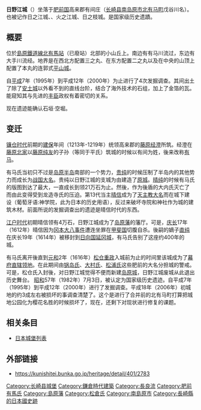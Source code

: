 {{copyedit|time=2009-12-26T06:16:59+00:00}}
{{coord|32|39|36.04|N|130|15|9.97|E|scale:30000_region:JP|display=title}}
{{日本城郭概要表
|img = image:Hinoe Castle air info.jpg
|img_capt =日野江城航空照片<br>（1974年拍摄・国土航空照片）
|img_width =200px
|tower_struct = 不明
|nihongo=日野江城
|hiragana=ひのえじょう
|romaji=Hinoe-jō
|name = 日野江城
|pref = 长崎县
|ar_called = 日之江城、{{lang|ja|日ノ江城}}、火之江城、日之枝城
|struct = 连郭式平山城
|builders = [[藤原经澄|藤原（有马）经澄]]
|build_y = [[建保|建保]]年间（1213年～1219年）
|revamp =[[有马晴信|有马晴信]]
|rulers = [[有马氏|有马氏]]
|reject_y = [[元和_(後水尾天皇)|元和]]2年（1616年）
|remains = 石垣、空堀
|cultural asset = 國家史跡
|location = {{Coord|32|39|36.04|N|130|15|9.97|E|scale:10000}}|
}}
'''日野江城'''（{{lang|ja|ひのえじょう}}）坐落于[[肥前国|肥前国]]高来郡有间庄（[[长崎县|长崎县]][[南岛原市|南岛原市]][[北有马町|北有马町]]戊谷川名）。也被记作日之江城、{{lang|ja|日ノ江城}}、火之江城、日之枝城。是国家级历史遗蹟。

==概要==
位於[[島原鐵道線|島原鐵道線]][[北有馬站|北有馬站]]（已廢站）北部的小山丘上。南边有有马川流过，东边有大手川流经。地界是在西北方配置三之丸、在东方配置二之丸以及在中央的山顶上配置了本丸的连郭式[[平山城|平山城]]。

自[[平成|平成]]7年（1995年）到平成12年（2000年）为止进行了4次发掘调查。其间出土了除了[[安土城|安土城]]以外看不到的直线台阶，结合了海外技术的石组，加上了金箔的瓦。能窥知其与先进的[[丰臣氏|丰臣]]政权有着密切的关系。

现在遗迹能确认石垣·空堀。

==变迁==
[[镰仓时代|镰仓时代]]前期的[[建保|建保]]年间（1213年-1219年）统领高来郡的[[藤原经澄|藤原经澄]]所筑。经澄在[[藤原北家|藤原北家]]以[[藤原纯友|藤原纯友]]的子孙（等同于平氏）筑城的时候以有间为姓，後来改称[[有马氏|有马]]。

有马氏当初只不过是[[岛原半岛|岛原半岛]]南部的一个势力，[[有马贵纯|贵纯]]的时候压制了半岛内的其他势力而成长为[[大名_（称谓）#戰國大名|战国大名]]。贵纯以日野江城的支城为由建造了[[原城|原城]]。[[有马晴纯|晴纯]]的时候有马氏的版图到达了最大，一直成长到领21万石为止。然後，作为後盾的大内氏灭亡了而由此变得受到龙造寺氏的压迫。第13代当主[[有马晴信|晴信]]成为了[[天主教大名|天主教大名]]而在城下建设{{lang|ja|セミナリヨ}}（葡萄牙语:神学院，此为日本的历史用语），反过来破坏寺院和神社作为城的建筑木材。前面所说的发掘调查出的遗迹是晴信时代的东西。

[[江户时代|江户时代]]初期晴信领有4万石，日野江城成为了[[岛原藩|岛原藩]]的藩厅。可是，[[庆长|庆长]]17年（1612年）晴信因为[[冈本大八事件|冈本大八事件]]遭连坐罪在[[甲斐国|甲斐国]]切腹自杀。後嗣的嫡子[[有马直纯|直纯]]在庆长19年（1614年）被移封到[[日向国|日向国]][[延冈城|延冈城]]，有马氏告别了这座约400年的城。

有马氏离开後直到[[元和_(日本)|元和]]2年（1616年）[[松仓重政|松仓重政]]入城前为止的时间里该城成为了[[天领|幕府直辖领地]]。在此期间由[[锅岛氏|锅岛氏]]、[[大村氏|大村氏]]、[[松浦氏|松浦氏]]这些肥前的大名分担城的警戒。可是，松仓氏入封後，对日野江城觉得不便而新建[[岛原城|岛原城]]，日野江城废城从此退出历史舞台。
[[昭和|昭和]]57年（1982年）7月3日，被认定为国家级历史遗迹。自平成7年（1995年）到平成12年（2000年）进行了发掘调查。平成18年（2006年）初城地的约3成左右被损坏的事调查清楚了。这个是进行了合并前的北有马町打算把城地公园化为樱花名胜的时候损坏了，现在，还剩下对现状进行修复的课题。

==相关条目==
*[[日本城堡列表|日本城堡列表]]
==外部链接==
* {{ja}}https://kunishitei.bunka.go.jp/heritage/detail/401/2783 {{Wayback|url=https://kunishitei.bunka.go.jp/heritage/detail/401/2783 |date=20191208035222 }}
{{DEFAULTSORT:Hinoe Jou}}
[[Category:长崎县城堡|Category:长崎县城堡]]
[[Category:鎌倉時代建築|Category:鎌倉時代建築]]
[[Category:長良流|Category:長良流]]
[[Category:肥前有馬氏|Category:肥前有馬氏]]
[[Category:島原藩|Category:島原藩]]
[[Category:松倉氏|Category:松倉氏]]
[[Category:南島原市|Category:南島原市]]
[[Category:長崎縣的日本國史跡|Category:長崎縣的日本國史跡]]